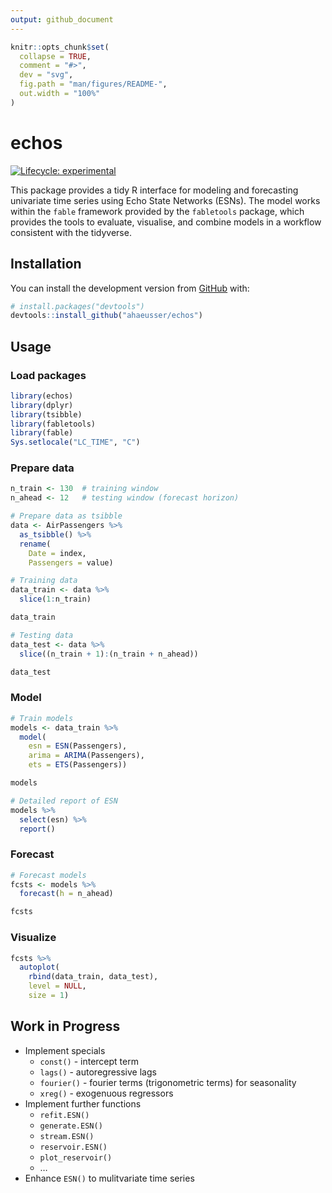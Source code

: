 ```yaml
---
output: github_document
---
```


<!-- README.md is generated from README.Rmd. Please edit that file -->

```r
knitr::opts_chunk$set(
  collapse = TRUE,
  comment = "#>",
  dev = "svg",
  fig.path = "man/figures/README-",
  out.width = "100%"
)
```

# echos

<!-- badges: start -->
[![Lifecycle: experimental](https://img.shields.io/badge/lifecycle-experimental-orange.svg)](https://www.tidyverse.org/lifecycle/#experimental)
<!-- badges: end -->

This package provides a tidy R interface for modeling and forecasting univariate time series using Echo State Networks (ESNs). The model works within the `fable` framework provided by the `fabletools` package, which provides the tools to evaluate, visualise, and combine models in a workflow consistent with the tidyverse.

## Installation

You can install the development version from [GitHub](https://github.com/) with:

``` r
# install.packages("devtools")
devtools::install_github("ahaeusser/echos")
```
## Usage

### Load packages
```r
library(echos)
library(dplyr)
library(tsibble)
library(fabletools)
library(fable)
Sys.setlocale("LC_TIME", "C")
```

### Prepare data
```r
n_train <- 130  # training window
n_ahead <- 12   # testing window (forecast horizon)

# Prepare data as tsibble
data <- AirPassengers %>%
  as_tsibble() %>%
  rename(
    Date = index,
    Passengers = value)

# Training data
data_train <- data %>%
  slice(1:n_train)

data_train

# Testing data
data_test <- data %>%
  slice((n_train + 1):(n_train + n_ahead))

data_test
```

### Model
```r
# Train models
models <- data_train %>%
  model(
    esn = ESN(Passengers),
    arima = ARIMA(Passengers),
    ets = ETS(Passengers))

models

# Detailed report of ESN
models %>%
  select(esn) %>%
  report()

```

### Forecast
```r
# Forecast models
fcsts <- models %>%
  forecast(h = n_ahead)

fcsts
```

### Visualize
```r
fcsts %>%
  autoplot(
    rbind(data_train, data_test),
    level = NULL,
    size = 1)
```


## Work in Progress

* Implement specials
  + `const()` - intercept term
  + `lags()` - autoregressive lags
  + `fourier()` - fourier terms (trigonometric terms) for seasonality
  + `xreg()` - exogenuous regressors
* Implement further functions
  + `refit.ESN()`
  + `generate.ESN()`
  + `stream.ESN()`
  + `reservoir.ESN()`
  + `plot_reservoir()`
  + ...
* Enhance `ESN()` to mulitvariate time series
